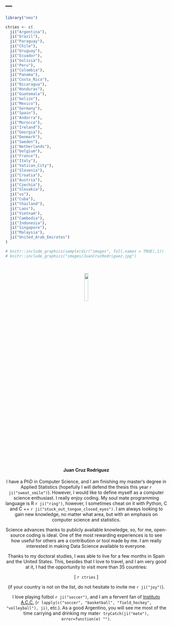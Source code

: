 ---
---

```r
library("emo")
```

```r
ctries <- c(
  ji("Argentina"),
  ji("brazil"),
  ji("Paraguay"),
  ji("Chile"),
  ji("Uruguay"),
  ji("Ecuador"),
  ji("bolivia"),
  ji("Peru"),
  ji("Colombia"),
  ji("Panama"),
  ji("Costa_Rica"),
  ji("Nicaragua"),
  ji("Honduras"),
  ji("Guatemala"),
  ji("belize"),
  ji("Mexico"),
  ji("Germany"),
  ji("Spain"),
  ji("Andorra"),
  ji("Morocco"),
  ji("Ireland"),
  ji("Georgia"),
  ji("Denmark"),
  ji("Sweden"),
  ji("Netherlands"),
  ji("belgium"),
  ji("France"),
  ji("Italy"),
  ji("Vatican_City"),
  ji("Slovenia"),
  ji("Croatia"),
  ji("Austria"),
  ji("Czechia"),
  ji("Slovakia"),
  ji("us"),
  ji("Cuba"),
  ji("thailand"),
  ji("Laos"),
  ji("Vietnam"),
  ji("Cambodia"),
  ji("Indonesia"),
  ji("Singapore"),
  ji("Malaysia"),
  ji("United_Arab_Emirates")
)
```

```r
# knitr::include_graphics(sample(dir("images", full.names = TRUE),1))
# knitr::include_graphics("images/JuanCruzRodriguez.jpg")
```

<center>
</br>

<img src="images/JuanCruzRodriguez.jpg" id="id" width="15%">
<script>
document.getElementById('id').style.borderRadius = '50%';
</script>

#### Juan Cruz Rodriguez

I have a PhD in Computer Science, and I am finishing my master's degree in Applied Statistics (hopefully I will defend the thesis this year `r ji("sweat_smile")`). However, I would like to define myself as a computer science enthusiast. I really enjoy coding. My soul mate programming language is R `r ji("ring")`, however, I sometimes cheat on it with Python, C and C ++ `r ji("stuck_out_tongue_closed_eyes")`.
I am always looking to gain new knowledge, no matter what area, but with an emphasis on computer science and statistics.

Science advances thanks to publicly available knowledge, so, for me, open-source coding is ideal. One of the most rewarding experiences is to see how useful for others are a contribution or tool made by me. I am really interested in making Data Science available to everyone.

Thanks to my doctoral studies, I was able to live for a few months in Spain and the United States. This, besides that I love to travel, and I am very good at it, I had the opportunity to visit more than 35 countries:

[ `r ctries` ]

(if your country is not on the list, do not hesitate to invite me `r ji("joy")`).

I love playing futbol `r ji("soccer")`, and I am a fervent fan of [Instituto A.C.C.](http://www.InstitutoACC.com.ar/) (`r lapply(c("soccer", "basketball", "field_hockey", "volleyball"), ji)`, etc.). As a good Argentino, you will see me most of the time carrying and drinking my mate`r tryCatch(ji("mate"), error=function(e) "")`.


</center>
